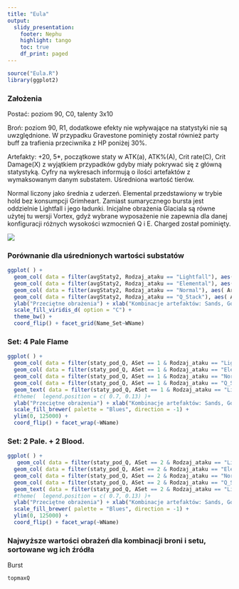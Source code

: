 ---
title: "Eula"
output:
  slidy_presentation:
    footer: Nephu
    highlight: tango
    toc: true
    df_print: paged
---

```{r, include = FALSE}
source("Eula.R")
library(ggplot2)
```

### Założenia {.smaller}
Postać: poziom 90, C0, talenty 3x10

Broń: poziom 90, R1, dodatkowe efekty nie wpływające na statystyki nie są uwzględnione. W przypadku Gravestone pominięty został również party buff za trafienia przeciwnika z HP poniżej 30%.

Artefakty: +20, 5*, początkowe staty w ATK(a), ATK%(A), Crit rate(C), Crit Damage(X) z wyjątkiem przypadków gdyby miały pokrywać się z główną statystyką. Cyfry na wykresach informują o ilości artefaktów z wymaksowanym danym substatem. Uśredniona wartość tierów.

Normal liczony jako średnia z uderzeń. Elemental przedstawiony w trybie hold bez konsumpcji Grimheart. Zamiast sumarycznego bursta jest oddzielnie Lightfall i jego ładunki. Inicjalne obrażenia Glaciala są równe użytej tu wersji Vortex, gdyż wybrane wyposażenie nie zapewnia dla danej konfiguracji różnych wysokości wzmocnień Q i E. Charged został pominięty.

![](card/Character_Eula_Card.webp)

### Porównanie dla uśrednionych wartości substatów {.smaller}
```{r, echo = FALSE, fig.width=16, fig.height=8.5, fig.fullwidth=TRUE}
ggplot( ) +
  geom_col( data = filter(avgStaty2, Rodzaj_ataku == "Lightfall"), aes( Art_type, DMG, fill = Rodzaj_ataku) ) +
  geom_col( data = filter(avgStaty2, Rodzaj_ataku == "Elemental"), aes( Art_type, DMG, fill = Rodzaj_ataku) ) +
  geom_col( data = filter(avgStaty2, Rodzaj_ataku == "Normal"), aes( Art_type, DMG, fill = Rodzaj_ataku) ) +
  geom_col( data = filter(avgStaty2, Rodzaj_ataku == "Q_Stack"), aes( Art_type, DMG, fill = Rodzaj_ataku) ) +
  ylab("Przeciętne obrażenia") + xlab("Kombinacje artefaktów: Sands, Goblet, Circlet") +
  scale_fill_viridis_d( option = "C") +
  theme_bw() +
  coord_flip() + facet_grid(Name_Set~WName)
```


### Set: 4 Pale Flame {.smaller}
```{r, echo = FALSE, fig.width=16, fig.height=8.5, fig.fullwidth=TRUE}
ggplot( ) +
  geom_col( data = filter(staty_pod_Q, ASet == 1 & Rodzaj_ataku == "Lightfall"), aes( Art_type, DMG, fill = Rodzaj_ataku) ) +
  geom_col( data = filter(staty_pod_Q, ASet == 1 & Rodzaj_ataku == "Elemental"), aes( Art_type, DMG, fill = Rodzaj_ataku) ) +
  geom_col( data = filter(staty_pod_Q, ASet == 1 & Rodzaj_ataku == "Normal"), aes( Art_type, DMG, fill = Rodzaj_ataku) ) +
  geom_col( data = filter(staty_pod_Q, ASet == 1 & Rodzaj_ataku == "Q_Stack"), aes( Art_type, DMG, fill = Rodzaj_ataku) ) +
  geom_text( data = filter(staty_pod_Q, ASet == 1 & Rodzaj_ataku == "Lightfall"), aes( Art_type, 120000, label = Art_sub_x), size = 3 ) +
  #theme(  legend.position = c( 0.7, 0.13) )+
  ylab("Przeciętne obrażenia") + xlab("Kombinacje artefaktów: Sands, Goblet, Circlet") +
  scale_fill_brewer( palette = "Blues", direction = -1) +
  ylim(0, 125000) +
  coord_flip() + facet_wrap(~WName)
```

### Set: 2 Pale. + 2 Blood. {.smaller}
```{r, echo = FALSE, fig.width=16, fig.height=8.5, fig.fullwidth=TRUE}
ggplot( ) +
   geom_col( data = filter(staty_pod_Q, ASet == 2 & Rodzaj_ataku == "Lightfall"), aes( Art_type, DMG, fill = Rodzaj_ataku) ) +
  geom_col( data = filter(staty_pod_Q, ASet == 2 & Rodzaj_ataku == "Elemental"), aes( Art_type, DMG, fill = Rodzaj_ataku) ) +
  geom_col( data = filter(staty_pod_Q, ASet == 2 & Rodzaj_ataku == "Normal"), aes( Art_type, DMG, fill = Rodzaj_ataku) ) +
  geom_col( data = filter(staty_pod_Q, ASet == 2 & Rodzaj_ataku == "Q_Stack"), aes( Art_type, DMG, fill = Rodzaj_ataku) ) +
  geom_text( data = filter(staty_pod_Q, ASet == 2 & Rodzaj_ataku == "Lightfall"), aes( Art_type, 120000, label = Art_sub_x), size = 3 ) +
  #theme(  legend.position = c( 0.7, 0.13) )+
  ylab("Przeciętne obrażenia") + xlab("Kombinacje artefaktów: Sands, Goblet, Circlet") +
  scale_fill_brewer( palette = "Blues", direction = -1) +
  ylim(0, 125000) +
  coord_flip() + facet_wrap(~WName)
```


### Najwyższe wartości obrażeń dla kombinacji broni i setu, sortowane wg ich źródła {.smaller}

Burst

```{r, echo = FALSE, cols.print=6, rows.print=10}

topmaxQ

```

